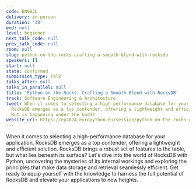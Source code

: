 ```yaml
---
code: EN98JL
delivery: in-person
duration: '30'
end: null
level: beginner
next_talk_code: null
prev_talk_code: null
room: null
slug: python-on-the-rocks-crafting-a-smooth-blend-with-rocksdb
speakers: []
start: null
state: confirmed
submission_type: Talk
talks_after: null
talks_in_parallel: null
title: 'Python on the Rocks: Crafting a Smooth Blend with RocksDB'
track: Software Engineering & Architecture
tweet: When it comes to selecting a high-performance database for your application,
  RocksDB emerges as a top contender, offering a lightweight and efficient solution.
  But is happening under the hood?
website_url: https://ep2024.europython.eu/session/python-on-the-rocks-crafting-a-smooth-blend-with-rocksdb
---
```


When it comes to selecting a high-performance database for your application, RocksDB emerges as a top contender, offering a lightweight and efficient solution. RocksDB brings a robust set of features to the table, but what lies beneath its surface? Let's dive into the world of RocksDB with Python, uncovering the mysteries of its internal workings and exploring the principles that make data storage and retrieval seamlessly efficient. Get ready to equip yourself with the knowledge to harness the full potential of RocksDB and elevate your applications to new heights.
